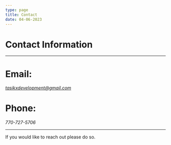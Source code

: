 ```yaml
---
type: page
title: Contact
date: 04-06-2023
---
```


# Contact Information

---


# Email:
*tasikxdevelopment@gmail.com*

# Phone:
*770-727-5706*

---

If you would like to reach out please do so.
